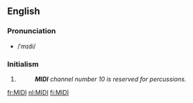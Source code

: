 {{wikipedia}}
{{also|midi|Midi}}
==English==

===Pronunciation===
* /ˈmɪdi/

===Initialism===
{{head|en|initialism}}

# {{w|Musical Instrument Digital Interface}}
#: '''''MIDI''' channel number 10 is reserved for percussions.''

[[fr:MIDI]]
[[nl:MIDI]]
[[fi:MIDI]]